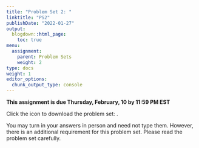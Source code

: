 ```yaml
---
title: "Problem Set 2: "
linktitle: "PS2"
publishDate: "2022-01-27"
output:
  blogdown::html_page:
    toc: true
menu:
  assignment:
    parent: Problem Sets
    weight: 2
type: docs
weight: 1
editor_options:
  chunk_output_type: console
---
```



:::fyi
**This assignment is due Thursday, February, 10 by 11:59 PM EST**


Click the icon to download the problem set: [<i class="fas fa-file-download"></i>](/ps/PS2.pdf).

You may turn in your answers in person and need not type them. However, there is an additional requirement for this problem set. Please read the problem set carefully.
:::
